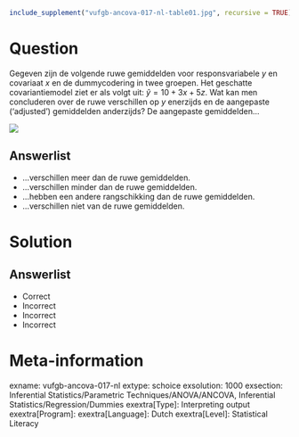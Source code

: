 ```{r, echo = FALSE, results = "hide"}
include_supplement("vufgb-ancova-017-nl-table01.jpg", recursive = TRUE)
```

Question
========

Gegeven zijn de volgende ruwe gemiddelden voor responsvariabele *y* en covariaat *x* en de dummycodering in twee groepen. Het geschatte covariantiemodel ziet er als volgt uit: $\hat{y} = 10+3x+5z$. Wat kan men concluderen over de ruwe verschillen op *y* enerzijds en de aangepaste (‘adjusted’) gemiddelden anderzijds? De aangepaste gemiddelden…

![](vufgb-ancova-017-nl-table01.jpg)
  
Answerlist
----------
* ...verschillen meer dan de ruwe gemiddelden.
* ...verschillen minder dan de ruwe gemiddelden.
* ...hebben een andere rangschikking dan de ruwe gemiddelden.
* ...verschillen niet van de ruwe gemiddelden.


Solution
========

Answerlist
----------
* Correct
* Incorrect
* Incorrect
* Incorrect

Meta-information
================
exname: vufgb-ancova-017-nl
extype: schoice
exsolution: 1000
exsection: Inferential Statistics/Parametric Techniques/ANOVA/ANCOVA, Inferential Statistics/Regression/Dummies
exextra[Type]: Interpreting output
exextra[Program]: 
exextra[Language]: Dutch
exextra[Level]: Statistical Literacy